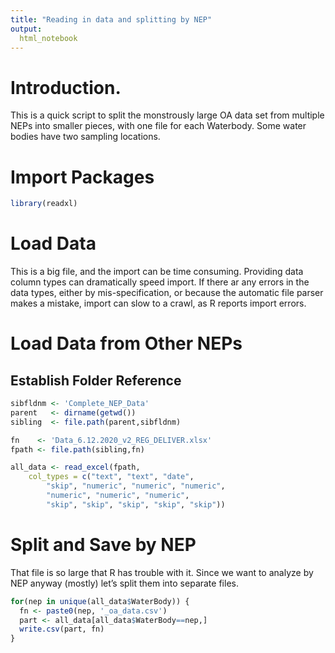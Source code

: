 ```yaml
---
title: "Reading in data and splitting by NEP"
output:
  html_notebook
---
```


# Introduction.
This is a quick script to split the monstrously large OA data set from multiple 
NEPs into smaller pieces, with one file for each Waterbody. Some water bodies
have two sampling locations.

# Import Packages
```r
library(readxl)
```

# Load Data
This is a big file, and the import can be time consuming. Providing data column
types can dramatically speed import.  If there ar any errors in the data
types, either by mis-specification, or because the automatic file parser makes
a mistake, import can slow to a crawl, as R reports import errors.

# Load Data from Other NEPs
## Establish Folder Reference
```r
sibfldnm <- 'Complete_NEP_Data'
parent   <- dirname(getwd())
sibling  <- file.path(parent,sibfldnm)

fn    <- 'Data_6.12.2020_v2_REG_DELIVER.xlsx'
fpath <- file.path(sibling,fn)
```

```r
all_data <- read_excel(fpath, 
    col_types = c("text", "text", "date", 
        "skip", "numeric", "numeric", "numeric", 
        "numeric", "numeric", "numeric", 
        "skip", "skip", "skip", "skip", "skip"))
```

# Split and Save by NEP
That file is so large that R has trouble with it.  Since we want to analyze by
NEP anyway (mostly) let's split them into separate files.
```r
for(nep in unique(all_data$WaterBody)) {
  fn <- paste0(nep, '_oa_data.csv')
  part <- all_data[all_data$WaterBody==nep,]
  write.csv(part, fn)
}

```
